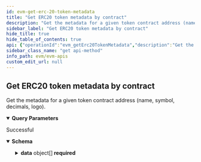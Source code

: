 ```yaml
---
id: evm-get-erc-20-token-metadata
title: "Get ERC20 token metadata by contract"
description: "Get the metadata for a given token contract address (name, symbol, decimals, logo)."
sidebar_label: "Get ERC20 token metadata by contract"
hide_title: true
hide_table_of_contents: true
api: {"operationId":"evm_getErc20TokenMetadata","description":"Get the metadata for a given token contract address (name, symbol, decimals, logo).","parameters":[{"name":"address","required":true,"in":"query","schema":{"type":"string"}},{"name":"offset","required":false,"in":"query","description":"Number of items to skip before returning items, default: 0","schema":{"type":"number"}},{"name":"limit","required":false,"in":"query","description":"Number of items returned, default: 20","schema":{"type":"number"}}],"responses":{"200":{"description":"Successful","content":{"application/json":{"schema":{"type":"object","properties":{"offset":{"type":"number","description":"Offset"},"limit":{"type":"number","description":"Limit of results"},"total_items":{"type":"number","description":"Total returned result items"},"data":{"type":"array","items":{"type":"object","properties":{"name":{"type":"string","description":"The name or title of the token"},"symbol":{"type":"string","description":"The symbol of the token"},"decimals":{"type":"string","description":"The decimals of the token"},"contract_address":{"type":"string","description":"The address of the token"},"total_supply":{"type":"string","description":"The total supply the token"},"description":{"type":"string","description":"The description the token"},"icon_url":{"type":"string","description":"The icon url the token"},"last_synced_at":{"type":"number","description":"The time last sync of the token"}},"required":["name","symbol","decimals","contract_address","total_supply","description","icon_url","last_synced_at"],"title":"ERC20TokenMetadata"}}},"required":["offset","limit","total_items","data"],"title":"ERC20TokenMetadataResponseDto"}}}}},"security":[{"apiKey":[]}],"tags":["Get token metadata"],"method":"get","path":"/v1/erc20/metadata","servers":[{"url":"https://eth-mainnet-api.blocklens.io","description":"Ethereum Mainnet server"}],"securitySchemes":{"bearer":{"scheme":"bearer","bearerFormat":"JWT","type":"http"},"basic":{"type":"http","scheme":"basic"},"apiKey":{"type":"apiKey","name":"x-api-key","in":"header"}},"info":{"title":"EVM APIs","description":"Swagger documentation","version":"1.0.0","contact":{}},"postman":{"name":"Get ERC20 token metadata by contract","description":{"content":"Get the metadata for a given token contract address (name, symbol, decimals, logo).","type":"text/plain"},"url":{"path":["v1","erc20","metadata"],"host":["{{baseUrl}}"],"query":[{"disabled":false,"description":{"content":"(Required) ","type":"text/plain"},"key":"address","value":""},{"disabled":false,"description":{"content":"Number of items to skip before returning items, default: 0","type":"text/plain"},"key":"offset","value":""},{"disabled":false,"description":{"content":"Number of items returned, default: 20","type":"text/plain"},"key":"limit","value":""}],"variable":[]},"header":[{"key":"Accept","value":"application/json"}],"method":"GET","auth":{"type":"apikey","apikey":[{"type":"any","value":"x-api-key","key":"key"},{"type":"any","value":"<API Key>","key":"value"},{"type":"any","value":"header","key":"in"}]}}}
sidebar_class_name: "get api-method"
info_path: evm/evm-apis
custom_edit_url: null
---
```



## Get ERC20 token metadata by contract



Get the metadata for a given token contract address (name, symbol, decimals, logo).

<details style={{"marginBottom":"1rem"}} data-collapsed={false} open={true}><summary style={{}}><strong>Query Parameters</strong></summary><div><ul><ParamsItem className={"paramsItem"} param={{"name":"address","required":true,"in":"query","schema":{"type":"string"}}}></ParamsItem><ParamsItem className={"paramsItem"} param={{"name":"offset","required":false,"in":"query","description":"Number of items to skip before returning items, default: 0","schema":{"type":"number"}}}></ParamsItem><ParamsItem className={"paramsItem"} param={{"name":"limit","required":false,"in":"query","description":"Number of items returned, default: 20","schema":{"type":"number"}}}></ParamsItem></ul></div></details><div><ApiTabs><TabItem label={"200"} value={"200"}><div>

Successful

</div><div><MimeTabs schemaType={"response"}><TabItem label={"application/json"} value={"application/json"}><SchemaTabs><TabItem label={"Schema"} value={"Schema"}><details style={{}} data-collapsed={false} open={true}><summary style={{"textAlign":"left"}}><strong>Schema</strong></summary><div style={{"textAlign":"left","marginLeft":"1rem"}}></div><ul style={{"marginLeft":"1rem"}}><SchemaItem collapsible={false} name={"offset"} required={true} schemaName={"number"} qualifierMessage={undefined} schema={{"type":"number","description":"Offset"}}></SchemaItem><SchemaItem collapsible={false} name={"limit"} required={true} schemaName={"number"} qualifierMessage={undefined} schema={{"type":"number","description":"Limit of results"}}></SchemaItem><SchemaItem collapsible={false} name={"total_items"} required={true} schemaName={"number"} qualifierMessage={undefined} schema={{"type":"number","description":"Total returned result items"}}></SchemaItem><SchemaItem collapsible={true} className={"schemaItem"}><details style={{}}><summary style={{}}><strong>data</strong><span style={{"opacity":"0.6"}}> object[]</span><strong style={{"fontSize":"var(--ifm-code-font-size)","color":"var(--openapi-required)"}}> required</strong></summary><div style={{"marginLeft":"1rem"}}><li><div style={{"fontSize":"var(--ifm-code-font-size)","opacity":"0.6","marginLeft":"-.5rem","paddingBottom":".5rem"}}>Array [</div></li><SchemaItem collapsible={false} name={"name"} required={true} schemaName={"string"} qualifierMessage={undefined} schema={{"type":"string","description":"The name or title of the token"}}></SchemaItem><SchemaItem collapsible={false} name={"symbol"} required={true} schemaName={"string"} qualifierMessage={undefined} schema={{"type":"string","description":"The symbol of the token"}}></SchemaItem><SchemaItem collapsible={false} name={"decimals"} required={true} schemaName={"string"} qualifierMessage={undefined} schema={{"type":"string","description":"The decimals of the token"}}></SchemaItem><SchemaItem collapsible={false} name={"contract_address"} required={true} schemaName={"string"} qualifierMessage={undefined} schema={{"type":"string","description":"The address of the token"}}></SchemaItem><SchemaItem collapsible={false} name={"total_supply"} required={true} schemaName={"string"} qualifierMessage={undefined} schema={{"type":"string","description":"The total supply the token"}}></SchemaItem><SchemaItem collapsible={false} name={"description"} required={true} schemaName={"string"} qualifierMessage={undefined} schema={{"type":"string","description":"The description the token"}}></SchemaItem><SchemaItem collapsible={false} name={"icon_url"} required={true} schemaName={"string"} qualifierMessage={undefined} schema={{"type":"string","description":"The icon url the token"}}></SchemaItem><SchemaItem collapsible={false} name={"last_synced_at"} required={true} schemaName={"number"} qualifierMessage={undefined} schema={{"type":"number","description":"The time last sync of the token"}}></SchemaItem><li><div style={{"fontSize":"var(--ifm-code-font-size)","opacity":"0.6","marginLeft":"-.5rem"}}>]</div></li></div></details></SchemaItem></ul></details></TabItem><TabItem label={"Example (from schema)"} value={"Example (from schema)"}><ResponseSamples responseExample={"{\n  \"offset\": 0,\n  \"limit\": 0,\n  \"total_items\": 0,\n  \"data\": [\n    {\n      \"name\": \"string\",\n      \"symbol\": \"string\",\n      \"decimals\": \"string\",\n      \"contract_address\": \"string\",\n      \"total_supply\": \"string\",\n      \"description\": \"string\",\n      \"icon_url\": \"string\",\n      \"last_synced_at\": 0\n    }\n  ]\n}"} language={"json"}></ResponseSamples></TabItem></SchemaTabs></TabItem></MimeTabs></div></TabItem></ApiTabs></div>
      